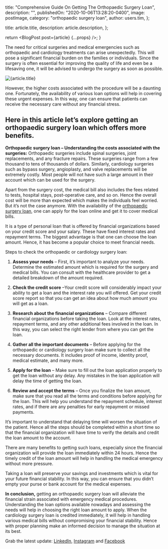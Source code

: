 
  title: "Comprehensive Guide On Getting The Orthopaedic Surgery Loan",
  description: "",
  publishedOn: "2020-10-06T13:28:20-0400",
  image: postImage,
  category: "orthopaedic surgery loan",
  author: users.tim,
};

  title: article.title,
  description: article.description,
};

  return <BlogPost post={article} {...props} />;
}

The need for critical surgeries and medical emergencies such as orthopaedic and cardiology treatments can arise unexpectedly.
This will pose a significant financial burden on the families or individuals. Since the surgery is often essential
for improving the quality of life and even be a lifesaving one, it will be advised to undergo the surgery as soon as possible.

<Image src={postImage} alt={article.title} />

However, the higher costs associated with the procedure will be a daunting one. Fortunately, the availability of various loan options
will help in covering these urgent expenses. In this way, one can ensure that patients can receive the necessary care without any
financial stress.

## Here in this article let’s explore getting an orthopaedic surgery loan which offers more benefits.

**Orthopaedic surgery loan – Understanding the costs associated with the surgeries:**
Orthopaedic surgeries include spinal surgeries, joint replacements, and any fracture repairs. These surgeries range from a few
thousand to tens of thousands of dollars. Similarly, cardiology surgeries such as bypass surgery, angioplasty, and valve
replacements will be extremely costly. Most people will not have such a large amount in their account which can be used for
the surgery.

Apart from the surgery cost, the medical bill also includes the fees related to tests, hospital stays, post-operative care,
and so on. Hence the overall cost will be more than expected which makes the individuals feel worried. But it’s not the case
anymore. With the availability of the [orthopaedic surgery loan](https://tlc.com.au/orthopedic-surgery-loan-when-can-we-take), one can apply for the loan online and get it to cover
medical bills.

It is a type of personal loan that is offered by financial organizations based on your credit score and your salary.
These have fixed interest rates and repayment terms. The biggest advantage is that one can choose the loan amount. Hence,
it has become a popular choice to meet financial needs.

Steps to check the orthopaedic or cardiology surgery loan:

1. **Assess your needs** – First, it’s important to analyze your needs. Determine the estimated amount which is required for the surgery and medical bills. You can consult with the healthcare provider to get a detailed breakdown of the amount required.

2. **Check the credit score** –Your credit score will considerably impact your ability to get a loan and the interest rate you will offered. Get your credit score report so that you can get an idea about how much amount you will get as a loan.

3. **Research about the financial organizations** – Compare different financial organizations before taking the loan. Look at the interest rates, repayment terms, and any other additional fees involved in the loan. In this way, you can select the right lender from where you can get the loan.

4. **Gather all the important documents** – Before applying for the orthopaedic or cardiology surgery loan make sure to collect all the necessary documents. It includes proof of income, identity proof, medical estimate, and many more.

5. **Apply for the loan** – Make sure to fill out the loan application properly to get the loan without any delay. Any mistakes in the loan application will delay the time of getting the loan.

6. **Review and accept the terms** – Once you finalize the loan amount, make sure that you read all the terms and conditions before applying for the loan. This will help you understand the repayment schedule, interest rates, and if there are any penalties for early repayment or missed payments.

It’s important to understand that delaying time will worsen the situation of the patient. Hence all the steps should be completed within a short time so that the financial organization will have time to verify the details and credit the loan amount to the account.

There are many benefits to getting such loans, especially since the financial organization will provide the loan immediately within 24 hours. Hence the timely credit of the loan amount will help in handling the medical emergency without more pressure.

Taking a loan will preserve your savings and investments which is vital for your future financial stability. In this way, you can ensure that you didn’t empty your purse or bank account for the medical expenses.

**In conclusion,** getting an orthopaedic surgery loan will alleviate the financial strain associated with emergency medical procedures. Understanding the loan options available nowadays and assessing the needs will help in choosing the right loan amount to apply. When the cardiology surgery loan is credited immediately, it will help in handling various medical bills without compromising your financial stability. Hence with proper planning make an informed decision to manage the situation at its best.

Grab the latest update: [LinkedIn](https://au.linkedin.com/company/tlc-total-lifestyle-credit), [Instagram](https://www.instagram.com/tlc.social) and [Facebook](https://www.facebook.com/totallifestylecredit)
